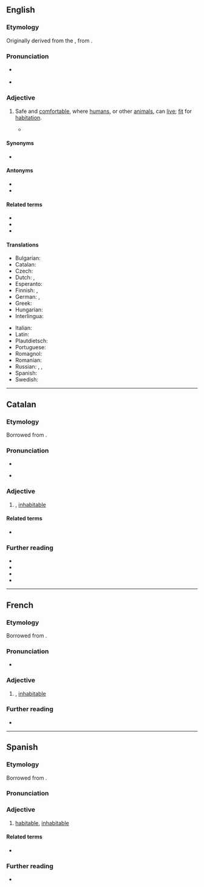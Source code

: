 ==English==

===Etymology===
Originally derived from the {{bor|en|la|habitābilis||habitable}}, from {{m|la|habitō||dwell, live}}.

===Pronunciation===
* {{a|GA}} {{IPA|en|/ˈhæbɪtəbəl/}}
* {{audio|en|LL-Q1860 (eng)-Vealhurl-habitable.wav|Audio (RP)}}

===Adjective===
{{en-adj}}

# Safe and [[comfortable]], where [[humans]], or other [[animals]], can [[live]]; [[fit]] for [[habitation]].
#: {{ux|en|After we found the freshwater spring we were more confident that the place was '''habitable'''.}}
#: {{ux|en|Humankind has never found any other '''habitable''' planets apart from Earth.}}
#*{{quote-video game|en||developer={{w|BioWare}}|title={{w|Mass Effect (video game)|Mass Effect}}|location=Redwood City|publisher=Electronic Arts|year=2008|platform=PC|scene=Planets: Feros Codex entry|isbn=9780784546642|oclc=246633669|text=Feros is a '''habitable''' world in the Attican Beta cluster. Two-thirds of the '''habitable''' surface is covered with the ruins of a crumbling Prothean megatropolis.}}

====Synonyms====
* {{l|en|inhabitable}}

====Antonyms====
* {{l|en|unhabitable}}
* {{l|en|uninhabitable}}

====Related terms====
* {{l|en|habitability}}
* {{l|en|habitat}}
* {{l|en|inhabitable}}

====Translations====
{{trans-top|where humans or other animals can live}}
* Bulgarian: {{t+|bg|обитаем}}
* Catalan: {{t+|ca|habitable}}
* Czech: {{t+|cs|obyvatelný}}
* Dutch: {{t+|nl|bewoonbaar}}, {{t+|nl|bewoonbare}}
* Esperanto: {{t|eo|enloĝebla}}
* Finnish: {{t+|fi|asuttava}}, {{t|fi|asuinkelpoinen}}
* German: {{t+|de|bewohnbar}}, {{t+|de|habitabel}}
* Greek: {{t+|el|κατοικήσιμος}}
* Hungarian: {{t+|hu|lakható}}
* Interlingua: {{t|ia|habitabile}}
{{trans-mid}}
* Italian: {{t+|it|abitabile}}
* Latin: {{t+|la|habitabilis}}
* Plautdietsch: {{t|pdt|bewonboa}}
* Portuguese: {{t+|pt|habitável}}
* Romagnol: {{t|rgn|abitàbil}}
* Romanian: {{t+|ro|locuibil}}
* Russian: {{t|ru|[[приго́дный]] [[для]] [[жизнь|жи́зни]]}}, {{t|ru|[[го́дный]] [[для]] [[жильё|жилья́]]}}, {{t+|ru|жило́й}}
* Spanish: {{t|es|habitable}}
* Swedish: {{t+|sv|beboelig}}
{{trans-bottom}}

{{trans-see|inhabited}}

----

==Catalan==

===Etymology===
Borrowed from {{bor|ca|la|habitabilis}}.

===Pronunciation===
* {{ca-IPA}}
* {{homophones|ca|evitable}} {{q|Central}}

===Adjective===
{{ca-adj|mf}}

# {{l|en|habitable}}, [[inhabitable]]
#: {{ant|ca|inhabitable}}

====Related terms====
* {{l|ca|habitabilitat}}

===Further reading===
* {{R:IEC2}}
* {{R:GDLC}}
* {{R:DNV}}
* {{R:DCVB}}

----

==French==

===Etymology===
Borrowed from {{bor|fr|la|habitabilis}}.

===Pronunciation===
* {{fr-muteh}} {{fr-IPA}}

===Adjective===
{{fr-adj}}

# {{l|en|habitable}}, [[inhabitable]]
#: {{ant|fr|inhabitable}}

===Further reading===
* {{R:TLFi}}

----

==Spanish==

===Etymology===
Borrowed from {{bor|es|la|habitabilis}}.

===Pronunciation===
{{es-IPA}}

===Adjective===
{{es-adj}}

# [[#English|habitable]], [[inhabitable]]
#: {{ant|es|inhabitable}}

====Related terms====
* {{l|es|habitabilidad}}

===Further reading===
* {{R:DRAE}}